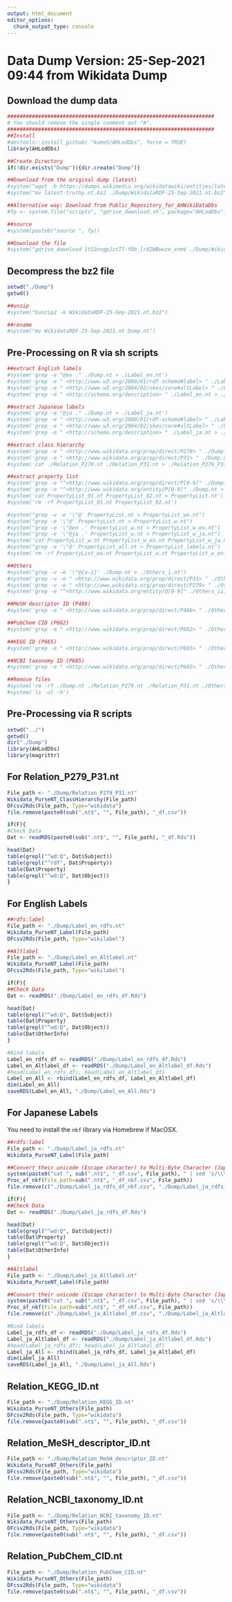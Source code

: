 ```yaml
---
output: html_document
editor_options: 
  chunk_output_type: console
---
```


# Data Dump Version: 25-Sep-2021 09:44 from Wikidata Dump

## Download the dump data

```r
###################################################################
# You should remove the single comment out "#".
###################################################################
##Install
#devtools::install_github( "kumeS/AHLodDbs", force = TRUE)
library(AHLodDbs)

##Create Directory
if(!dir.exists("Dump")){dir.create("Dump")}

##Download from the original dump (latest)
#system("wget -b https://dumps.wikimedia.org/wikidatawiki/entities/latest-truthy.nt.bz2")
#system("mv latest-truthy.nt.bz2 ./Dump/WikidataRDF-25-Sep-2021.nt.bz2")

##Alternative way: Download from Public_Repository_for_AHWikiDataDbs
#fp <- system.file("scripts", "gdrive_download.sh", package="AHLodDbs")

##source
#system(paste0("source ", fp))

##Download the file
#system("gdrive_download 1tS3nngpJzsT7-fOb_lrXZWBwwze_xnmV ./Dump/WikidataRDF-25-Sep-2021.nt.bz2 &")
```

## Decompress the bz2 file

```r
setwd("./Dump")
getwd()

##unzip
#system("bunzip2 -k WikidataRDF-25-Sep-2021.nt.bz2")

##rename
#system("mv WikidataRDF-25-Sep-2021.nt Dump.nt")
```

## Pre-Processing on R via sh scripts

```r
##extract English labels
#system('grep -e "@en ." ./Dump.nt > ./Label_en.nt')
#system('grep -e " <http://www.w3.org/2000/01/rdf-schema#label> " ./Label_en.nt > ./Label_en_rdfs.nt')
#system('grep -e " <http://www.w3.org/2004/02/skos/core#altLabel> " ./Label_en.nt > ./Label_en_Altlabel.nt')
#system('grep -e " <http://schema.org/description> " ./Label_en.nt > ./Label_en_description.nt')

##extract Japanese labels
#system('grep -e "@ja ." ./Dump.nt > ./Label_ja.nt')
#system('grep -e " <http://www.w3.org/2000/01/rdf-schema#label> " ./Label_ja.nt > ./Label_ja_rdfs.nt')
#system('grep -e " <http://www.w3.org/2004/02/skos/core#altLabel> " ./Label_ja.nt > ./Label_ja_Altlabel.nt')
#system('grep -e " <http://schema.org/description> " ./Label_ja.nt > ./Label_ja_description.nt')

##extract class hierarchy
#system('grep -e " <http://www.wikidata.org/prop/direct/P279> " ./Dump.nt > ./Relation_P279.nt')
#system('grep -e " <http://www.wikidata.org/prop/direct/P31> " ./Dump.nt > ./Relation_P31.nt')
#system('cat ./Relation_P279.nt ./Relation_P31.nt > ./Relation_P279_P31.nt')

##extract property list
#system('grep -e "^<http://www.wikidata.org/prop/direct/P[0-9]" ./Dump.nt > ./PropertyList_01.nt')
#system('grep -e "^<http://www.wikidata.org/entity/P[0-9]" ./Dump.nt > ./PropertyList_02.nt')
#system('cat PropertyList_01.nt PropertyList_02.nt > PropertyList.nt')
#system('rm -rf PropertyList_01.nt PropertyList_02.nt')

#system("grep -v -e '\"@' PropertyList.nt > PropertyList_wo.nt")
#system("grep -e '\"@' PropertyList.nt > PropertyList_w.nt")
#system("grep -e '\"@en .' PropertyList_w.nt > PropertyList_w_en.nt")
#system("grep -e '\"@ja .' PropertyList_w.nt > PropertyList_w_ja.nt")
#system('cat PropertyList_w.nt PropertyList_w_en.nt PropertyList_w_ja.nt > PropertyList_all.nt')
#system("grep -e '\"@' PropertyList_all.nt > PropertyList_labels.nt")
#system('rm -rf PropertyList_wo.nt PropertyList_w.nt PropertyList_w_en.nt PropertyList_w_ja.nt')

##Others
#system("grep -v -e '\"@[a-z]' ./Dump.nt > ./Others_i.nt")
#system('grep -v -e " <http://www.wikidata.org/prop/direct/P31> " ./Others_i.nt > ./Others_ii.nt')
#system('grep -v -e " <http://www.wikidata.org/prop/direct/P279> " ./Others_ii.nt > ./Others_iii.nt')
#system('grep -e "^<http://www.wikidata.org/entity/Q[0-9]" ./Others_iii.nt > ./Others_iiii.nt')

##MeSH descriptor ID (P486)
#system('grep -e " <http://www.wikidata.org/prop/direct/P486> " ./Others_iiii.nt > ./Relation_MeSH_descriptor_ID.nt')

##PubChem CID (P662)
#system('grep -e " <http://www.wikidata.org/prop/direct/P662> " ./Others_iiii.nt > ./Relation_PubChem_CID.nt')

##KEGG ID (P665)
#system('grep -e " <http://www.wikidata.org/prop/direct/P665> " ./Others_iiii.nt > ./Relation_KEGG_ID.nt')

##NCBI taxonomy ID (P685)
#system('grep -e " <http://www.wikidata.org/prop/direct/P685> " ./Others_iiii.nt > ./Relation_NCBI_taxonomy_ID.nt')

##Remove files
#system('rm -rf ./Dump.nt ./Relation_P279.nt ./Relation_P31.nt ./Others_i.nt ./Others_ii.nt ./Others_iii.nt')
#system('ls -ul -h')
```

## Pre-Processing via R scripts

```r
setwd("../")
getwd()
dir("./Dump")
library(AHLodDbs)
library(magrittr)
```

## For Relation_P279_P31.nt

```r
File_path <- "./Dump/Relation_P279_P31.nt"
Wikidata_PurseNT_ClassHierarchy(File_path)
DFcsv2Rds(File_path, Type="wikidata")
file.remove(paste0(sub(".nt$", "", File_path), "_df.csv"))

if(F){
#Check Data
Dat <- readRDS(paste0(sub(".nt$", "", File_path), "_df.Rds"))

head(Dat)
table(grepl("^wd:Q", Dat$Subject))
table(grepl("^rdf", Dat$Property))
table(Dat$Property)
table(grepl("^wd:Q", Dat$Object))
}

```

## For English Labels

```r
##rdfs:label
File_path <- "./Dump/Label_en_rdfs.nt"
Wikidata_PurseNT_Label(File_path)
DFcsv2Rds(File_path, Type="wikilabel")

##Altlabel
File_path <- "./Dump/Label_en_Altlabel.nt"
Wikidata_PurseNT_Label(File_path)
DFcsv2Rds(File_path, Type="wikilabel")

if(F){
##Check Data
Dat <- readRDS("./Dump/Label_en_rdfs_df.Rds")

head(Dat)
table(grepl("^wd:Q", Dat$Subject))
table(Dat$Property)
table(grepl("^wd:Q", Dat$Object))
table(Dat$OtherInfo)
}

#Bind labels
Label_en_rdfs_df <- readRDS("./Dump/Label_en_rdfs_df.Rds")
Label_en_Altlabel_df <- readRDS("./Dump/Label_en_Altlabel_df.Rds")
#head(Label_en_rdfs_df); head(Label_en_Altlabel_df)
Label_en_All <- rbind(Label_en_rdfs_df, Label_en_Altlabel_df)
dim(Label_en_All)
saveRDS(Label_en_All, "./Dump/Label_en_All.Rds")

```

## For Japanese Labels

You need to install the `nkf` library via Homebrew if MacOSX.

```r
##rdfs:label
File_path <- "./Dump/Label_ja_rdfs.nt"
Wikidata_PurseNT_Label(File_path)

##Convert their unicode (Escape character) to Multi-Byte Character (Japanese)
system(paste0("cat ", sub(".nt$", "_df.csv", File_path), " | sed 's/\\\\u\\(....\\)/\\&#x\\1;/g' | nkf --numchar-input -w > ", sub(".nt$", "_df_nkf.csv", File_path)))
Proc_af_nkf(File_path=sub(".nt$", "_df_nkf.csv", File_path))
file.remove(c("./Dump/Label_ja_rdfs_df_nkf.csv", "./Dump/Label_ja_rdfs_df.csv"))

if(F){
##Check Data
Dat <- readRDS("./Dump/Label_ja_rdfs_df.Rds")

head(Dat)
table(grepl("^wd:Q", Dat$Subject))
table(Dat$Property)
table(grepl("^wd:Q", Dat$Object))
table(Dat$OtherInfo)
}

##Altlabel
File_path <- "./Dump/Label_ja_Altlabel.nt"
Wikidata_PurseNT_Label(File_path)

##Convert their unicode (Escape character) to Multi-Byte Character (Japanese)
system(paste0("cat ", sub(".nt$", "_df.csv", File_path), " | sed 's/\\\\u\\(....\\)/\\&#x\\1;/g' | nkf --numchar-input -w > ", sub(".nt$", "_df_nkf.csv", File_path)))
Proc_af_nkf(File_path=sub(".nt$", "_df_nkf.csv", File_path))
file.remove(c("./Dump/Label_ja_Altlabel_df.csv", "./Dump/Label_ja_Altlabel_df_nkf.csv"))

#Bind labels
Label_ja_rdfs_df <- readRDS("./Dump/Label_ja_rdfs_df.Rds")
Label_ja_Altlabel_df <- readRDS("./Dump/Label_ja_Altlabel_df.Rds")
#head(Label_ja_rdfs_df); head(Label_ja_Altlabel_df)
Label_ja_All <- rbind(Label_ja_rdfs_df, Label_ja_Altlabel_df)
dim(Label_ja_All)
saveRDS(Label_ja_All, "./Dump/Label_ja_All.Rds")
```

## Relation_KEGG_ID.nt

```r
File_path <- "./Dump/Relation_KEGG_ID.nt"
Wikidata_PurseNT_Others(File_path)
DFcsv2Rds(File_path, Type="wikidata")
file.remove(paste0(sub(".nt$", "", File_path), "_df.csv"))
```

## Relation_MeSH_descriptor_ID.nt

```r
File_path <- "./Dump/Relation_MeSH_descriptor_ID.nt"
Wikidata_PurseNT_Others(File_path)
DFcsv2Rds(File_path, Type="wikidata")
file.remove(paste0(sub(".nt$", "", File_path), "_df.csv"))
```

## Relation_NCBI_taxonomy_ID.nt

```r
File_path <- "./Dump/Relation_NCBI_taxonomy_ID.nt"
Wikidata_PurseNT_Others(File_path)
DFcsv2Rds(File_path, Type="wikidata")
file.remove(paste0(sub(".nt$", "", File_path), "_df.csv"))
```

## Relation_PubChem_CID.nt

```r
File_path <- "./Dump/Relation_PubChem_CID.nt"
Wikidata_PurseNT_Others(File_path)
DFcsv2Rds(File_path, Type="wikidata")
file.remove(paste0(sub(".nt$", "", File_path), "_df.csv"))
```




